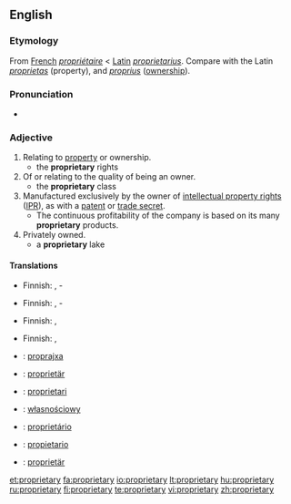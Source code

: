 ==English==

===Etymology===
From [[French]] ''[[propriétaire]]'' < [[Latin]] ''[[proprietarius]]''. Compare with the Latin ''[[proprietas]]'' (property), and ''[[proprius]]'' ([[ownership]]).

===Pronunciation===
* {{a|US}} {{IPA|/prəˈprɑɪ.ə.teɪɹ.i/}}

===Adjective===
{{en-adj}}

# Relating to [[property]] or ownership.
#*the '''proprietary''' rights
# Of or relating to the quality of being an owner.
#*the '''proprietary''' class
# Manufactured exclusively by the owner of [[intellectual property right]]s ([[IPR]]), as with a [[patent]] or [[trade secret]].
#*The continuous profitability of the company is based on its many '''proprietary''' products.
# Privately owned.
#*a '''proprietary''' lake

====Translations====
{{trans-top|relating to property or ownership}}
* Finnish: {{t+|fi|oma}}, {{t|fi|omistus}}-
{{trans-mid}}
{{trans-bottom}}

{{trans-top|of or relating to the quality of being an owner}}
* Finnish: {{t-|fi|omistava}}, {{t+|fi|omistaja}}-
{{trans-mid}}
{{trans-bottom}}

{{trans-top|manufactured exclusively by the IPR owner}}
* Finnish: {{t+|fi|alkuperäinen}}, {{t|fi|alkuperäis-}}
{{trans-mid}}
{{trans-bottom}}

{{trans-top|privately owned}}
* Finnish: {{t+|fi|yksityinen}}, {{t-|fi|yksityis-}}
{{trans-mid}}
{{trans-bottom}}

{{ttbc-top}} 
*{{ttbc|Esperanto}}: [[proprajxa]]
*{{ttbc|German}}: [[proprietär]]
*{{ttbc|Interlingua}}: [[proprietari]]
*{{ttbc|Polish}}: [[własnościowy]]
*{{ttbc|Portuguese}}: [[proprietário]]
*{{ttbc|Spanish}}: [[propietario]]
*{{ttbc|Swedish}}: [[proprietär]]
{{trans-bottom}}

[[et:proprietary]]
[[fa:proprietary]]
[[io:proprietary]]
[[lt:proprietary]]
[[hu:proprietary]]
[[ru:proprietary]]
[[fi:proprietary]]
[[te:proprietary]]
[[vi:proprietary]]
[[zh:proprietary]]